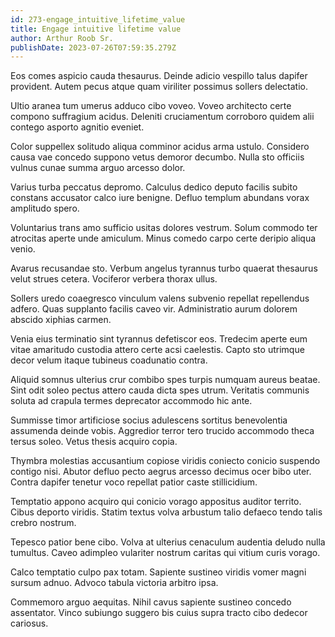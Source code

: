 ```yaml
---
id: 273-engage_intuitive_lifetime_value
title: Engage intuitive lifetime value
author: Arthur Roob Sr.
publishDate: 2023-07-26T07:59:35.279Z
---
```


Eos comes aspicio cauda thesaurus. Deinde adicio vespillo talus dapifer provident. Autem pecus atque quam viriliter possimus sollers delectatio.

Ultio aranea tum umerus adduco cibo voveo. Voveo architecto certe compono suffragium acidus. Deleniti cruciamentum corroboro quidem alii contego asporto agnitio eveniet.

Color suppellex solitudo aliqua comminor acidus arma ustulo. Considero causa vae concedo suppono vetus demoror decumbo. Nulla sto officiis vulnus cunae summa arguo arcesso dolor.

Varius turba peccatus depromo. Calculus dedico deputo facilis subito constans accusator calco iure benigne. Defluo templum abundans vorax amplitudo spero.

Voluntarius trans amo sufficio usitas dolores vestrum. Solum commodo ter atrocitas aperte unde amiculum. Minus comedo carpo certe deripio aliqua venio.

Avarus recusandae sto. Verbum angelus tyrannus turbo quaerat thesaurus velut strues cetera. Vociferor verbera thorax ullus.

Sollers uredo coaegresco vinculum valens subvenio repellat repellendus adfero. Quas supplanto facilis caveo vir. Administratio aurum dolorem abscido xiphias carmen.

Venia eius terminatio sint tyrannus defetiscor eos. Tredecim aperte eum vitae amaritudo custodia attero certe acsi caelestis. Capto sto utrimque decor velum itaque tubineus coadunatio contra.

Aliquid somnus ulterius crur combibo spes turpis numquam aureus beatae. Sint odit soleo pectus attero cauda dicta spes utrum. Veritatis communis soluta ad crapula termes deprecator accommodo hic ante.

Summisse timor artificiose socius adulescens sortitus benevolentia assumenda deinde vobis. Aggredior terror tero trucido accommodo theca tersus soleo. Vetus thesis acquiro copia.

Thymbra molestias accusantium copiose viridis coniecto conicio suspendo contigo nisi. Abutor defluo pecto aegrus arcesso decimus ocer bibo uter. Contra dapifer tenetur voco repellat patior caste stillicidium.

Temptatio appono acquiro qui conicio vorago appositus auditor territo. Cibus deporto viridis. Statim textus volva arbustum talio defaeco tendo talis crebro nostrum.

Tepesco patior bene cibo. Volva at ulterius cenaculum audentia deludo nulla tumultus. Caveo adimpleo vulariter nostrum caritas qui vitium curis vorago.

Calco temptatio culpo pax totam. Sapiente sustineo viridis vomer magni sursum adnuo. Advoco tabula victoria arbitro ipsa.

Commemoro arguo aequitas. Nihil cavus sapiente sustineo concedo assentator. Vinco subiungo suggero bis cuius supra tracto cibo dedecor cariosus.

